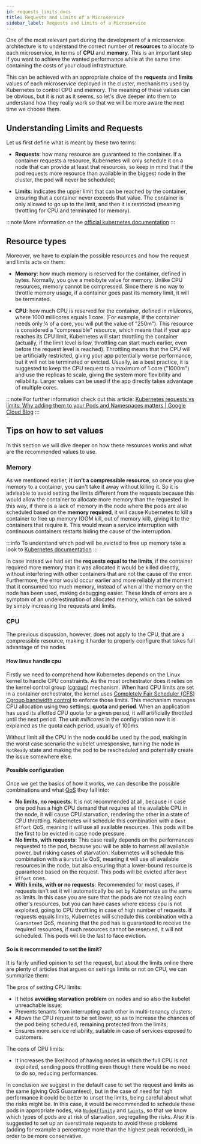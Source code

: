```yaml
---
id: requests_limits_docs
title: Requests and Limits of a Microservice
sidebar_label: Requests and Limits of a Microservice
---
```


One of the most relevant part during the development of a microservice architecture is to understand the correct number of **resources** to allocate to each microservice, in terms of **CPU** and **memory**. This is an important step if you want to achieve the wanted performance while at the same time containing the costs of your cloud infrastructure.

This can be achieved with an appropriate choice of the **requests** and **limits** values of each microservice deployed in the cluster, mechanisms used by Kubernetes to control CPU and memory. The meaning of these values can be obvious, but it is not as it seems, so let's dive deeper into them to understand how they really work so that we will be more aware the next time we choose them.

## Understanding Limits and Requests

Let us first define what is meant by these two terms:

- **Requests**: how many resource are guaranteed to the container. If a container requests a resource, Kubernetes will only schedule it on a node that can provide at least that resources, so keep in mind that if the pod requests more resource than available in the biggest node in the cluster, the pod will never be scheduled;

- **Limits**: indicates the upper limit that can be reached by the container, ensuring that a container never exceeds that value. The container is only allowed to go up to the limit, and then it is restricted (meaning throttling for CPU and terminated for memory).

:::note
More information on the [official kubernetes documentation](https://kubernetes.io/docs/concepts/configuration/manage-resources-containers/)
:::

## Resource types

Moreover, we have to explain the possible resources and how the request and limits acts on them:

- **Memory**: how much memory is reserved for the container, defined in bytes. Normally, you give a mebibyte value for memory. Unlike CPU resources, memory cannot be compressed. Since there is no way to throttle memory usage, if a container goes past its memory limit, it will be terminated.

- **CPU**: how much CPU is reserved for the container, defined in _millicores_, where 1000 millicores equals 1 core. (For example, If the container needs only ¼ of a core, you will put the value of "250m").
  This resource is considered a "compressible" resource, which means that if your app reaches its CPU limit, Kubernetes will start throttling the container (actually, if the limit level is low, throttling can start much earlier, even before the request level is reached). Throttling means that the CPU will be artificially restricted, giving your app potentially worse performance, but it will not be terminated or evicted.
  Usually, as a best practice, it is suggested to keep the CPU request to a maximum of 1 core ("1000m") and use the replicas to scale, giving the system more flexibility and reliability. Larger values can be used if the app directly takes advantage of multiple cores.

:::note
For further information check out this article: [​Kubernetes requests vs limits: Why adding them to your Pods and Namespaces matters | Google Cloud Blog](https://cloud.google.com/blog/products/containers-kubernetes/kubernetes-best-practices-resource-requests-and-limits)
:::

## Tips on how to set values

In this section we will dive deeper on how these resources works and what are the recommended values to use.

### Memory

As we mentioned earlier, **it isn't a compressible resource**, so once you give memory to a container, you can't take it away without killing it.
So it is advisable to avoid setting the limits different from the requests because this would allow the container to allocate more memory than the requested. In this way, if there is a lack of memory in the node where the pods are also scheduled based on the **memory required**, it will cause Kubernetes to kill a container to free up memory (OOM kill, out of memory kill), giving it to the containers that require it. This would mean a service interruption with continuous containers restarts hiding the cause of the interruption.

:::info
To understand which pod will be evicted to free up memory take a look to [Kubernetes documentation](https://kubernetes.io/docs/concepts/scheduling-eviction/node-pressure-eviction/#pod-selection-for-kubelet-eviction)
:::

In case instead we had set the **requests equal to the limits**, if the container required more memory than it was allocated it would be killed directly, without interfering with other containers that are not the cause of the error. Furthermore, the error would occur earlier and more reliably at the moment that it consumed too much memory, instead of when all the memory on the node has been used, making debugging easier. These kinds of errors are a symptom of an underestimation of allocated memory, which can be solved by simply increasing the requests and limits.

### CPU

The previous discussion, however, does not apply to the CPU, that are a compressible resource, making it harder to properly configure that takes full advantage of the nodes.

#### How linux handle cpu

Firstly we need to comprehend how Kubernetes depends on the Linux kernel to handle CPU constraints. As the most orchestrator does it relies on the kernel control group ([cgroup](https://docs.kernel.org/admin-guide/cgroup-v1/cgroups.html)) mechanism. When hard CPU limits are set in a container orchestrator, the kernel uses [Completely Fair Scheduler (CFS) Cgroup bandwidth control](https://www.kernel.org/doc/html/latest/scheduler/sched-bwc.html) to enforce those limits. This mechanism manages CPU allocation using two settings: **quota** and **period**. When an application has used its allotted CPU quota for a given period, it will artificially throttled until the next period. The unit _millicores_ in the configuration now it is explained as the quota each period, usually of 100ms.

Without limit all the CPU in the node could be used by the pod, making in the worst case scenario the kubelet unresponsive, turning the node in `NotReady` state and making the pod to be rescheduled and potentially create the issue somewhere else.

#### Possible configuration

Once we get the basics of how it works, we can describe the possible combinations and what [QoS](https://kubernetes.io/docs/concepts/workloads/pods/pod-qos/) they fall into:

- **No limits, no requests**: It is not recommended at all, because in case one pod has a high CPU demand that requires all the available CPU in the node, it will cause CPU starvation, rendering the other in a state of CPU throttling. Kubernetes will schedule this combination with a `Best Effort` QoS, meaning it will use all available resources. This pods will be the first to be evicted in case node pressure.
- **No limits, with requests**: This case really depends on the performances requested to the pod, because you will be able to harness all available power, but risking cases of starvation. Kubernetes will schedule this combination with a `Burstable` QoS, meaning it will use all available resources in the node, but also ensuring that a lower-bound resource is guaranteed based on the request. This pods will be evicted after `Best Effort` ones.
- **With limits, with or no requests**: Recommended for most cases, if requests isn't set it will automatically be set by Kubernetes as the same as limits. In this case you are sure that the pods are not stealing each other's resources, but you can have cases where excess cpu is not exploited, going to CPU throttling in case of high number of requests. If requests equals limits, Kubernetes will schedule this combination with a `Guaranteed` QoS, meaning that the pod has is guaranteed to receive the required resources, if such resources cannot be reserved, it will not scheduled. This pods will be the last to face eviction.

#### So is it recommended to set the limit?

It is fairly unified opinion to set the request, but about the limits online there are plenty of articles that argues on settings limits or not on CPU, we can summarize them:

The pros of setting CPU limits:

- It helps **avoiding starvation problem** on nodes and so also the kubelet unreachable issue;
- Prevents tenants from interrupting each other in multi-tenancy clusters;
- Allows the CPU request to be set lower, so as to increase the chances of the pod being scheduled, remaining protected from the limits;
- Ensures more service reliability, suitable in case of services exposed to customers.

The cons of CPU limits:

- It increases the likelihood of having nodes in which the full CPU is not exploited, sending pods throttling even though there would be no need to do so, reducing performances.

In conclusion we suggest in the default case to set the request and limits as the same (giving QoS Guaranteed), but in the case of need for high performance it could be better to unset the limits, being careful about what the risks might be. In this case, it would be recommended to schedule these pods in appropriate nodes, via [`NodeAffinity`](https://kubernetes.io/docs/concepts/scheduling-eviction/assign-pod-node/#affinity-and-anti-affinity) and [`taints`](https://kubernetes.io/docs/concepts/scheduling-eviction/taint-and-toleration/), so that we know which types of pods are at risk of starvation, segregating the risks. Also it is suggested to set up an overstimate requests to avoid these problems (adding for example a percentage more than the highest peak recorded), in order to be more conservative.
